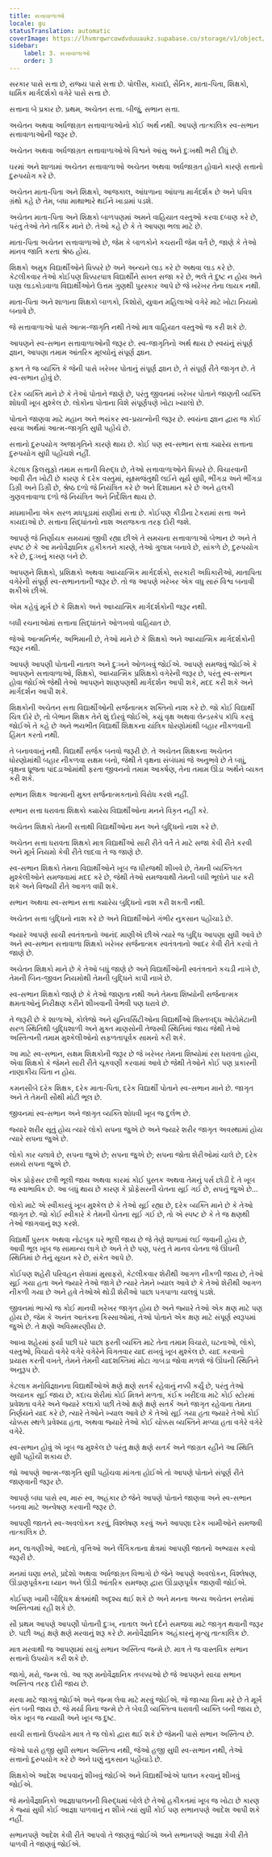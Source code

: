 ```yaml
---
title: સત્તાવાળાઓ
locale: gu
statusTranslation: automatic
coverImage: https://lhvmrqwrcowdvduuaukz.supabase.co/storage/v1/object/public/strapi-uploads/small_cover-educacion-fundamental.webp-2d51a7828a2b1309555be27f7e2a61a0.webp
sidebar:
    label: 3. સત્તાવાળાઓ
    order: 3
---
```

સરકાર પાસે સત્તા છે, રાજ્ય પાસે સત્તા છે. પોલીસ, કાયદો, સૈનિક, માતા-પિતા, શિક્ષકો, ધાર્મિક માર્ગદર્શકો વગેરે પાસે સત્તા છે.

સત્તાના બે પ્રકાર છે. પ્રથમ, અચેતન સત્તા. બીજું, સભાન સત્તા.

અચેતન અથવા અર્ધજાગ્રત સત્તાવાળાઓનો કોઈ અર્થ નથી. આપણે તાત્કાલિક સ્વ-સભાન સત્તાવાળાઓની જરૂર છે.

અચેતન અથવા અર્ધજાગ્રત સત્તાવાળાઓએ વિશ્વને આંસુ અને દુઃખથી ભરી દીધું છે.

ઘરમાં અને શાળામાં અચેતન સત્તાવાળાઓ અચેતન અથવા અર્ધજાગ્રત હોવાને કારણે સત્તાનો દુરુપયોગ કરે છે.

અચેતન માતા-પિતા અને શિક્ષકો, આજકાલ, આંધળાના આંધળા માર્ગદર્શક છે અને પવિત્ર ગ્રંથો કહે છે તેમ, બધા માથાભારે થઈને ખાડામાં પડશે.

અચેતન માતા-પિતા અને શિક્ષકો બાળપણમાં અમને વાહિયાત વસ્તુઓ કરવા દબાણ કરે છે, પરંતુ તેઓ તેને તાર્કિક માને છે. તેઓ કહે છે કે તે આપણા ભલા માટે છે.

માતા-પિતા અચેતન સત્તાવાળાઓ છે, જેમ કે બાળકોને કચરાની જેમ વર્તે છે, જાણે કે તેઓ માનવ જાતિ કરતા શ્રેષ્ઠ હોય.

શિક્ષકો અમુક વિદ્યાર્થીઓને ધિક્કારે છે અને અન્યને લાડ કરે છે અથવા લાડ કરે છે. કેટલીકવાર તેઓ કોઈપણ ધિક્કારપાત્ર વિદ્યાર્થીને સખત સજા કરે છે, ભલે તે દુષ્ટ ન હોય અને ઘણા લાડકોડવાળા વિદ્યાર્થીઓને ઉત્તમ ગુણથી પુરસ્કાર આપે છે જે ખરેખર તેના લાયક નથી.

માતા-પિતા અને શાળાના શિક્ષકો બાળકો, કિશોરો, યુવાન મહિલાઓ વગેરે માટે ખોટા નિયમો બનાવે છે.

જે સત્તાવાળાઓ પાસે આત્મ-જાગૃતિ નથી તેઓ માત્ર વાહિયાત વસ્તુઓ જ કરી શકે છે.

આપણને સ્વ-સભાન સત્તાવાળાઓની જરૂર છે. સ્વ-જાગૃતિનો અર્થ થાય છે સ્વયંનું સંપૂર્ણ જ્ઞાન, આપણા તમામ આંતરિક મૂલ્યોનું સંપૂર્ણ જ્ઞાન.

ફક્ત તે જ વ્યક્તિ કે જેની પાસે ખરેખર પોતાનું સંપૂર્ણ જ્ઞાન છે, તે સંપૂર્ણ રીતે જાગૃત છે. તે સ્વ-સભાન હોવું છે.

દરેક વ્યક્તિ માને છે કે તેઓ પોતાને જાણે છે, પરંતુ જીવનમાં ખરેખર પોતાને જાણતી વ્યક્તિ શોધવી ખૂબ મુશ્કેલ છે. લોકોના પોતાના વિશે સંપૂર્ણપણે ખોટા ખ્યાલો છે.

પોતાને જાણવા માટે મહાન અને ભયંકર સ્વ-પ્રયત્નોની જરૂર છે. સ્વયંના જ્ઞાન દ્વારા જ કોઈ સાચા અર્થમાં આત્મ-જાગૃતિ સુધી પહોંચે છે.

સત્તાનો દુરુપયોગ અજાગૃતિને કારણે થાય છે. કોઈ પણ સ્વ-સભાન સત્તા ક્યારેય સત્તાના દુરુપયોગ સુધી પહોંચશે નહીં.

કેટલાક ફિલસૂફો તમામ સત્તાની વિરુદ્ધ છે, તેઓ સત્તાવાળાઓને ધિક્કારે છે. વિચારવાની આવી રીત ખોટી છે કારણ કે દરેક વસ્તુમાં, સૂક્ષ્મજંતુથી લઈને સૂર્ય સુધી, ભીંગડા અને ભીંગડા ડિગ્રી અને ડિગ્રી છે, શ્રેષ્ઠ દળો જે નિયંત્રિત કરે છે અને દિશામાન કરે છે અને હલકી ગુણવત્તાવાળા દળો જે નિયંત્રિત અને નિર્દેશિત થાય છે.

મધમાખીના એક સરળ મધપૂડામાં રાણીમાં સત્તા છે. કોઈપણ કીડીના ટેકરામાં સત્તા અને કાયદાઓ છે. સત્તાના સિદ્ધાંતનો નાશ અરાજકતા તરફ દોરી જશે.

આપણે જે નિર્ણાયક સમયમાં જીવી રહ્યા છીએ તે સમયના સત્તાવાળાઓ બેભાન છે અને તે સ્પષ્ટ છે કે આ મનોવૈજ્ઞાનિક હકીકતને કારણે, તેઓ ગુલામ બનાવે છે, સાંકળે છે, દુરુપયોગ કરે છે, દુઃખનું કારણ બને છે.

આપણને શિક્ષકો, પ્રશિક્ષકો અથવા આધ્યાત્મિક માર્ગદર્શકો, સરકારી અધિકારીઓ, માતાપિતા વગેરેની સંપૂર્ણ સ્વ-સભાનતાની જરૂર છે. તો જ આપણે ખરેખર એક વધુ સારું વિશ્વ બનાવી શકીએ છીએ.

એમ કહેવું મૂર્ખ છે કે શિક્ષકો અને આધ્યાત્મિક માર્ગદર્શકોની જરૂર નથી.

બધી રચનાઓમાં સત્તાના સિદ્ધાંતને ઓળખવો વાહિયાત છે.

જેઓ આત્મનિર્ભર, અભિમાની છે, તેઓ માને છે કે શિક્ષકો અને આધ્યાત્મિક માર્ગદર્શકોની જરૂર નથી.

આપણે આપણી પોતાની નાતાલ અને દુઃખને ઓળખવું જોઈએ. આપણે સમજવું જોઈએ કે આપણને સત્તાવાળાઓ, શિક્ષકો, આધ્યાત્મિક પ્રશિક્ષકો વગેરેની જરૂર છે, પરંતુ સ્વ-સભાન હોવા જોઈએ જેથી તેઓ આપણને શાણપણથી માર્ગદર્શન આપી શકે, મદદ કરી શકે અને માર્ગદર્શન આપી શકે.

શિક્ષકોની અચેતન સત્તા વિદ્યાર્થીઓની સર્જનાત્મક શક્તિનો નાશ કરે છે. જો કોઈ વિદ્યાર્થી ચિત્ર દોરે છે, તો બેભાન શિક્ષક તેને શું દોરવું જોઈએ, કયું વૃક્ષ અથવા લેન્ડસ્કેપ કૉપિ કરવું જોઈએ તે કહે છે અને ભયભીત વિદ્યાર્થી શિક્ષકના યાંત્રિક ધોરણોમાંથી બહાર નીકળવાની હિંમત કરતો નથી.

તે બનાવવાનું નથી. વિદ્યાર્થી સર્જક બનવો જરૂરી છે. તે અચેતન શિક્ષકના અચેતન ધોરણોમાંથી બહાર નીકળવા સક્ષમ બનો, જેથી તે વૃક્ષના સંબંધમાં જે અનુભવે છે તે બધું, વૃક્ષના ધ્રૂજતા પાંદડાઓમાંથી ફરતા જીવનનો તમામ આકર્ષણ, તેના તમામ ઊંડા અર્થને વ્યક્ત કરી શકે.

સભાન શિક્ષક આત્માની મુક્ત સર્જનાત્મકતાનો વિરોધ કરશે નહીં.

સભાન સત્તા ધરાવતા શિક્ષકો ક્યારેય વિદ્યાર્થીઓના મનને વિકૃત નહીં કરે.

અચેતન શિક્ષકો તેમની સત્તાથી વિદ્યાર્થીઓના મન અને બુદ્ધિનો નાશ કરે છે.

અચેતન સત્તા ધરાવતા શિક્ષકો માત્ર વિદ્યાર્થીઓ સારી રીતે વર્તે તે માટે સજા કેવી રીતે કરવી અને મૂર્ખ નિયમો કેવી રીતે લાદવા તે જ જાણે છે.

સ્વ-સભાન શિક્ષકો તેમના વિદ્યાર્થીઓને ખૂબ જ ધીરજથી શીખવે છે, તેમની વ્યક્તિગત મુશ્કેલીઓને સમજવામાં મદદ કરે છે, જેથી તેઓ સમજવાથી તેમની બધી ભૂલોને પાર કરી શકે અને વિજયી રીતે આગળ વધી શકે.

સભાન અથવા સ્વ-સભાન સત્તા ક્યારેય બુદ્ધિનો નાશ કરી શકતી નથી.

અચેતન સત્તા બુદ્ધિનો નાશ કરે છે અને વિદ્યાર્થીઓને ગંભીર નુકસાન પહોંચાડે છે.

જ્યારે આપણે સાચી સ્વતંત્રતાનો આનંદ માણીએ છીએ ત્યારે જ બુદ્ધિ આપણા સુધી આવે છે અને સ્વ-સભાન સત્તાવાળા શિક્ષકો ખરેખર સર્જનાત્મક સ્વતંત્રતાનો આદર કેવી રીતે કરવો તે જાણે છે.

અચેતન શિક્ષકો માને છે કે તેઓ બધું જાણે છે અને વિદ્યાર્થીઓની સ્વતંત્રતાને કચડી નાખે છે, તેમની બિન-જીવન નિયમોથી તેમની બુદ્ધિને કાપી નાખે છે.

સ્વ-સભાન શિક્ષકો જાણે છે કે તેઓ જાણતા નથી અને તેમના શિષ્યોની સર્જનાત્મક ક્ષમતાઓનું નિરીક્ષણ કરીને શીખવાની વૈભવી પણ ધરાવે છે.

તે જરૂરી છે કે શાળાઓ, કોલેજો અને યુનિવર્સિટીઓના વિદ્યાર્થીઓ શિસ્તબદ્ધ ઓટોમેટાની સરળ સ્થિતિથી બુદ્ધિશાળી અને મુક્ત માણસોની તેજસ્વી સ્થિતિમાં જાય જેથી તેઓ અસ્તિત્વની તમામ મુશ્કેલીઓનો સફળતાપૂર્વક સામનો કરી શકે.

આ માટે સ્વ-સભાન, સક્ષમ શિક્ષકોની જરૂર છે જે ખરેખર તેમના શિષ્યોમાં રસ ધરાવતા હોય, એવા શિક્ષકો કે જેમને સારી રીતે ચૂકવણી કરવામાં આવે છે જેથી તેઓને કોઈ પણ પ્રકારની નાણાકીય ચિંતા ન હોય.

કમનસીબે દરેક શિક્ષક, દરેક માતા-પિતા, દરેક વિદ્યાર્થી પોતાને સ્વ-સભાન માને છે. જાગૃત અને તે તેમની સૌથી મોટી ભૂલ છે.

જીવનમાં સ્વ-સભાન અને જાગૃત વ્યક્તિ શોધવી ખૂબ જ દુર્લભ છે.

જ્યારે શરીર સૂતું હોય ત્યારે લોકો સપના જુએ છે અને જ્યારે શરીર જાગૃત અવસ્થામાં હોય ત્યારે સપના જુએ છે.

લોકો કાર ચલાવે છે, સપના જુએ છે; સપના જુએ છે; સપના જોતા શેરીઓમાં ચાલે છે, દરેક સમયે સપના જુએ છે.

એક પ્રોફેસર છત્રી ભૂલી જાય અથવા કારમાં કોઈ પુસ્તક અથવા તેમનું પર્સ છોડી દે તે ખૂબ જ સ્વાભાવિક છે. આ બધું થાય છે કારણ કે પ્રોફેસરની ચેતના સૂઈ ગઈ છે, સપનું જુએ છે...

લોકો માટે એ સ્વીકારવું ખૂબ મુશ્કેલ છે કે તેઓ સૂઈ રહ્યા છે, દરેક વ્યક્તિ માને છે કે તેઓ જાગૃત છે. જો કોઈ સ્વીકારે કે તેમની ચેતના સૂઈ ગઈ છે, તો એ સ્પષ્ટ છે કે તે જ ક્ષણથી તેઓ જાગવાનું શરૂ કરશે.

વિદ્યાર્થી પુસ્તક અથવા નોટબુક ઘરે ભૂલી જાય છે જે તેણે શાળામાં લઈ જવાની હોય છે, આવી ભૂલ ખૂબ જ સામાન્ય લાગે છે અને તે છે પણ, પરંતુ તે માનવ ચેતના જે ઊંઘની સ્થિતિમાં છે તેનું સૂચન કરે છે, સંકેત આપે છે.

કોઈપણ શહેરી પરિવહન સેવામાં મુસાફરો, કેટલીકવાર શેરીથી આગળ નીકળી જાય છે, તેઓ સૂઈ ગયા હતા અને જ્યારે તેઓ જાગે છે ત્યારે તેમને ખ્યાલ આવે છે કે તેઓ શેરીથી આગળ નીકળી ગયા છે અને હવે તેઓએ થોડી શેરીઓ પાછા પગપાળા ચાલવું પડશે.

જીવનમાં ભાગ્યે જ કોઈ માનવી ખરેખર જાગૃત હોય છે અને જ્યારે તેઓ એક ક્ષણ માટે પણ હોય છે, જેમ કે અનંત આતંકના કિસ્સાઓમાં, તેઓ પોતાને એક ક્ષણ માટે સંપૂર્ણ સ્વરૂપમાં જુએ છે. તે ક્ષણો અવિસ્મરણીય છે.

આખા શહેરમાં ફર્યા પછી ઘરે પાછા ફરતી વ્યક્તિ માટે તેના તમામ વિચારો, ઘટનાઓ, લોકો, વસ્તુઓ, વિચારો વગેરે વગેરે વગેરેને વિગતવાર યાદ રાખવું ખૂબ મુશ્કેલ છે. યાદ કરવાનો પ્રયાસ કરતી વખતે, તેમને તેમની યાદશક્તિમાં મોટા ગાબડા જોવા મળશે જે ઊંઘની સ્થિતિને અનુરૂપ છે.

કેટલાક મનોવિજ્ઞાનના વિદ્યાર્થીઓએ ક્ષણે ક્ષણે સતર્ક રહેવાનું નક્કી કર્યું છે, પરંતુ તેઓ અચાનક સૂઈ જાય છે, કદાચ શેરીમાં કોઈ મિત્રને મળતા, કંઈક ખરીદવા માટે કોઈ સ્ટોરમાં પ્રવેશતા વગેરે અને જ્યારે કલાકો પછી તેઓ ક્ષણે ક્ષણે સતર્ક અને જાગૃત રહેવાના તેમના નિર્ણયને યાદ કરે છે, ત્યારે તેઓને ખ્યાલ આવે છે કે તેઓ સૂઈ ગયા હતા જ્યારે તેઓ કોઈ ચોક્કસ સ્થળે પ્રવેશ્યા હતા, અથવા જ્યારે તેઓ કોઈ ચોક્કસ વ્યક્તિને મળ્યા હતા વગેરે વગેરે વગેરે.

સ્વ-સભાન હોવું એ ખૂબ જ મુશ્કેલ છે પરંતુ ક્ષણે ક્ષણે સતર્ક અને જાગ્રત રહીને આ સ્થિતિ સુધી પહોંચી શકાય છે.

જો આપણે આત્મ-જાગૃતિ સુધી પહોંચવા માંગતા હોઈએ તો આપણે પોતાને સંપૂર્ણ રીતે જાણવાની જરૂર છે.

આપણે બધા પાસે સ્વ, મારું સ્વ, અહંકાર છે જેને આપણે પોતાને જાણવા અને સ્વ-સભાન બનવા માટે અન્વેષણ કરવાની જરૂર છે.

આપણી જાતને સ્વ-અવલોકન કરવું, વિશ્લેષણ કરવું અને આપણા દરેક ખામીઓને સમજવી તાત્કાલિક છે.

મન, લાગણીઓ, આદતો, વૃત્તિઓ અને લૈંગિકતાના ક્ષેત્રમાં આપણી જાતનો અભ્યાસ કરવો જરૂરી છે.

મનમાં ઘણા સ્તરો, પ્રદેશો અથવા અર્ધજાગ્રત વિભાગો છે જેને આપણે અવલોકન, વિશ્લેષણ, ઊંડાણપૂર્વકના ધ્યાન અને ઊંડી આંતરિક સમજણ દ્વારા ઊંડાણપૂર્વક જાણવી જોઈએ.

કોઈપણ ખામી બૌદ્ધિક ક્ષેત્રમાંથી અદૃશ્ય થઈ શકે છે અને મનના અન્ય અચેતન સ્તરોમાં અસ્તિત્વમાં રહી શકે છે.

સૌ પ્રથમ આપણે આપણી પોતાની દુઃખ, નાતાલ અને દર્દને સમજવા માટે જાગૃત થવાની જરૂર છે. પછી અહં ક્ષણે ક્ષણે મરવાનું શરૂ કરે છે. મનોવૈજ્ઞાનિક અહંકારનું મૃત્યુ તાત્કાલિક છે.

માત્ર મરવાથી જ આપણામાં સાચું સભાન અસ્તિત્વ જન્મે છે. માત્ર તે જ વાસ્તવિક સભાન સત્તાનો ઉપયોગ કરી શકે છે.

જાગો, મરો, જન્મ લો. આ ત્રણ મનોવૈજ્ઞાનિક તબક્કાઓ છે જે આપણને સાચા સભાન અસ્તિત્વ તરફ દોરી જાય છે.

મરવા માટે જાગવું જોઈએ અને જન્મ લેવા માટે મરવું જોઈએ. જે જાગ્યા વિના મરે છે તે મૂર્ખ સંત બની જાય છે. જે મર્યા વિના જન્મે છે તે બેવડી વ્યક્તિત્વ ધરાવતી વ્યક્તિ બની જાય છે, એક ખૂબ જ ન્યાયી અને ખૂબ જ દુષ્ટ.

સાચી સત્તાનો ઉપયોગ માત્ર તે જ લોકો દ્વારા થઈ શકે છે જેમની પાસે સભાન અસ્તિત્વ છે.

જેઓ પાસે હજી સુધી સભાન અસ્તિત્વ નથી, જેઓ હજી સુધી સ્વ-સભાન નથી, તેઓ સત્તાનો દુરુપયોગ કરે છે અને ઘણું નુકસાન પહોંચાડે છે.

શિક્ષકોએ આદેશ આપવાનું શીખવું જોઈએ અને વિદ્યાર્થીઓએ પાલન કરવાનું શીખવું જોઈએ.

જે મનોવૈજ્ઞાનિકો આજ્ઞાપાલનની વિરુદ્ધમાં બોલે છે તેઓ હકીકતમાં ખૂબ જ ખોટા છે કારણ કે જ્યાં સુધી કોઈ આજ્ઞા પાળવાનું ન શીખે ત્યાં સુધી કોઈ પણ સભાનપણે આદેશ આપી શકે નહીં.

સભાનપણે આદેશ કેવી રીતે આપવો તે જાણવું જોઈએ અને સભાનપણે આજ્ઞા કેવી રીતે પાળવી તે જાણવું જોઈએ.

